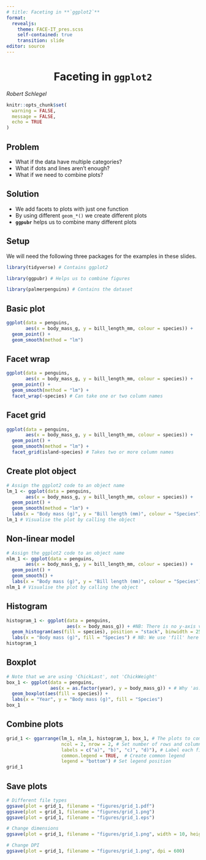 ```yaml
---
# title: Faceting in **`ggplot2`**
format:
  revealjs:
    theme: FACE-IT_pres.scss
    self-contained: true
    transition: slide
editor: source
---
```


# Faceting in **`ggplot2`** {background-color="#008980" style="text-align: center"}

*Robert Schlegel*

```r
knitr::opts_chunk$set(
  warning = FALSE, 
  message = FALSE,
  echo = TRUE
)
```

## Problem

* What if the data have multiple categories?
* What if dots and lines aren't enough?
* What if we need to combine plots?

## Solution

* We add facets to plots with just one function
* By using different `geom_*()` we create different plots
* **`ggpubr`** helps us to combine many different plots

## Setup

We will need the following three packages for the examples in these slides.

```r
library(tidyverse) # Contains ggplot2

library(ggpubr) # Helps us to combine figures

library(palmerpenguins) # Contains the dataset
```

## Basic plot {auto-animate=true}

```r
ggplot(data = penguins,
       aes(x = body_mass_g, y = bill_length_mm, colour = species)) +
  geom_point() +
  geom_smooth(method = "lm")
```

## Facet wrap {auto-animate=true}

```r
ggplot(data = penguins,
       aes(x = body_mass_g, y = bill_length_mm, colour = species)) +
  geom_point() +
  geom_smooth(method = "lm") +
  facet_wrap(~species) # Can take one or two column names
```

## Facet grid {auto-animate=true}

```r
ggplot(data = penguins,
       aes(x = body_mass_g, y = bill_length_mm, colour = species)) +
  geom_point() +
  geom_smooth(method = "lm") +
  facet_grid(island~species) # Takes two or more column names
```

## Create plot object {auto-animate=true}

```r
# Assign the ggplot2 code to an object name
lm_1 <- ggplot(data = penguins,
       aes(x = body_mass_g, y = bill_length_mm, colour = species)) +
  geom_point() +
  geom_smooth(method = "lm") +
  labs(x = "Body mass (g)", y = "Bill length (mm)", colour = "Species")
lm_1 # Visualise the plot by calling the object
```

## Non-linear model

```r
# Assign the ggplot2 code to an object name
nlm_1 <- ggplot(data = penguins,
       aes(x = body_mass_g, y = bill_length_mm, colour = species)) +
  geom_point() +
  geom_smooth() +
  labs(x = "Body mass (g)", y = "Bill length (mm)", colour = "Species")
nlm_1 # Visualise the plot by calling the object
```

## Histogram

```r
histogram_1 <- ggplot(data = penguins, 
                      aes(x = body_mass_g)) + #NB: There is no y-axis value
  geom_histogram(aes(fill = species), position = "stack", binwidth = 250) +
  labs(x = "Body mass (g)", fill = "Species") # NB: We use 'fill' here rather than 'colour'
histogram_1
```

## Boxplot

```r
# Note that we are using 'ChickLast', not 'ChickWeight'
box_1 <- ggplot(data = penguins, 
                aes(x = as.factor(year), y = body_mass_g)) + # Why 'as.factor()'?
  geom_boxplot(aes(fill = species)) +
  labs(x = "Year", y = "Body mass (g)", fill = "Species") 
box_1
```

## Combine plots

```r
grid_1 <- ggarrange(lm_1, nlm_1, histogram_1, box_1, # The plots to combine 
                    ncol = 2, nrow = 2, # Set number of rows and columns
                    labels = c("a)", "b)", "c)", "d)"), # Label each figure
                    common.legend = TRUE,  # Create common legend
                    legend = "bottom") # Set legend position
grid_1
```

## Save plots

```r
# Different file types
ggsave(plot = grid_1, filename = "figures/grid_1.pdf")
ggsave(plot = grid_1, filename = "figures/grid_1.png")
ggsave(plot = grid_1, filename = "figures/grid_1.eps")

# Change dimensions
ggsave(plot = grid_1, filename = "figures/grid_1.png", width = 10, height = 8)

# Change DPI
ggsave(plot = grid_1, filename = "figures/grid_1.png", dpi = 600)
```

